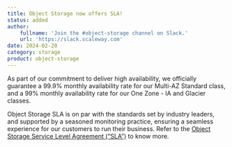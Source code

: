 ```yaml
---
title: Object Storage now offers SLA!
status: added
author:
    fullname: 'Join the #object-storage channel on Slack.'
    url: 'https://slack.scaleway.com'
date: 2024-02-20
category: storage
product: object-storage
---
```


As part of our commitment to deliver high availability, we officially guarantee a 99.9% monthly availability rate for our Multi-AZ Standard class, and a 99% monthly availability rate for our One Zone - IA and Glacier classes. 

Object Storage SLA is on par with the standards set by industry leaders, and supported by a seasoned monitoring practice, ensuring a seamless experience for our customers to run their business. 
Refer to the [Object Storage Service Level Agreement (“SLA”)](https://www.scaleway.com/en/object-storage/sla/) to know more.

